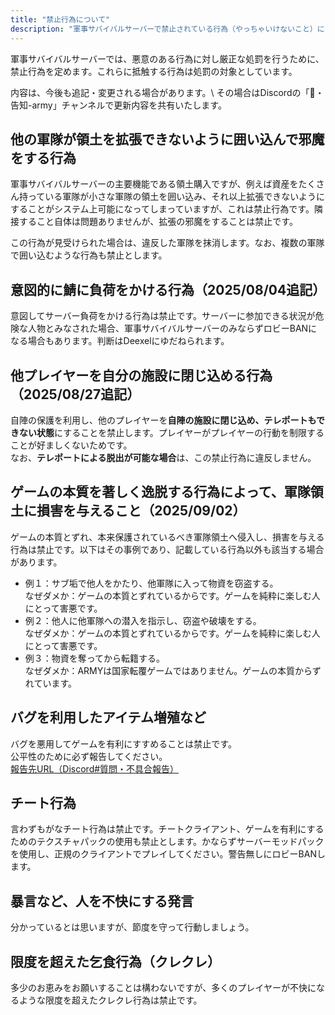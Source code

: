 ```yaml
---
title: "禁止行為について"
description: "軍事サバイバルサーバーで禁止されている行為（やっちゃいけないこと）について"
---
```


軍事サバイバルサーバーでは、悪意のある行為に対し厳正な処罰を行うために、禁止行為を定めます。これらに抵触する行為は処罰の対象としています。

<Tip>
  内容は、今後も追記・変更される場合があります。\
  その場合はDiscordの「📢・告知-army」チャンネルで更新内容を共有いたします。
</Tip>

## 他の軍隊が領土を拡張できないように囲い込んで邪魔をする行為

軍事サバイバルサーバーの主要機能である領土購入ですが、例えば資産をたくさん持っている軍隊が小さな軍隊の領土を囲い込み、それ以上拡張できないようにすることがシステム上可能になってしまっていますが、これは禁止行為です。隣接すること自体は問題ありませんが、拡張の邪魔をすることは禁止です。

この行為が見受けられた場合は、違反した軍隊を抹消します。なお、複数の軍隊で囲い込むような行為も禁止とします。

## 意図的に鯖に負荷をかける行為（2025/08/04追記）

意図してサーバー負荷をかける行為は禁止です。サーバーに参加できる状況が危険な人物とみなされた場合、軍事サバイバルサーバーのみならずロビーBANになる場合もあります。判断はDeexelにゆだねられます。

## 他プレイヤーを自分の施設に閉じ込める行為（2025/08/27追記）

自陣の保護を利用し、他のプレイヤーを**自陣の施設に閉じ込め、テレポートもできない状態**にすることを禁止します。プレイヤーがプレイヤーの行動を制限することが好ましくないためです。\
なお、**テレポートによる脱出が可能な場合**は、この禁止行為に違反しません。

## ゲームの本質を著しく逸脱する行為によって、軍隊領土に損害を与えること（2025/09/02）

ゲームの本質とずれ、本来保護されているべき軍隊領土へ侵入し、損害を与える行為は禁止です。以下はその事例であり、記載している行為以外も該当する場合があります。

- 例１：サブ垢で他人をかたり、他軍隊に入って物資を窃盗する。\
  なぜダメか：ゲームの本質とずれているからです。ゲームを純粋に楽しむ人にとって害悪です。
- 例２：他人に他軍隊への潜入を指示し、窃盗や破壊をする。\
  なぜダメか：ゲームの本質とずれているからです。ゲームを純粋に楽しむ人にとって害悪です。
- 例３：物資を奪ってから転籍する。\
  なぜダメか：ARMYは国家転覆ゲームではありません。ゲームの本質からずれています。

## バグを利用したアイテム増殖など

バグを悪用してゲームを有利にすすめることは禁止です。\
公平性のために必ず報告してください。\
[報告先URL（Discord#質問・不具合報告）](https://discord.com/channels/1145392660660629534/1327922892305993799)

## チート行為

言わずもがなチート行為は禁止です。チートクライアント、ゲームを有利にするためのテクスチャパックの使用も禁止とします。かならずサーバーモッドパックを使用し、正規のクライアントでプレイしてください。警告無しにロビーBANします。

## 暴言など、人を不快にする発言

分かっているとは思いますが、節度を守って行動しましょう。

## 限度を超えた乞食行為（クレクレ）

多少のお恵みをお願いすることは構わないですが、多くのプレイヤーが不快になるような限度を超えたクレクレ行為は禁止です。